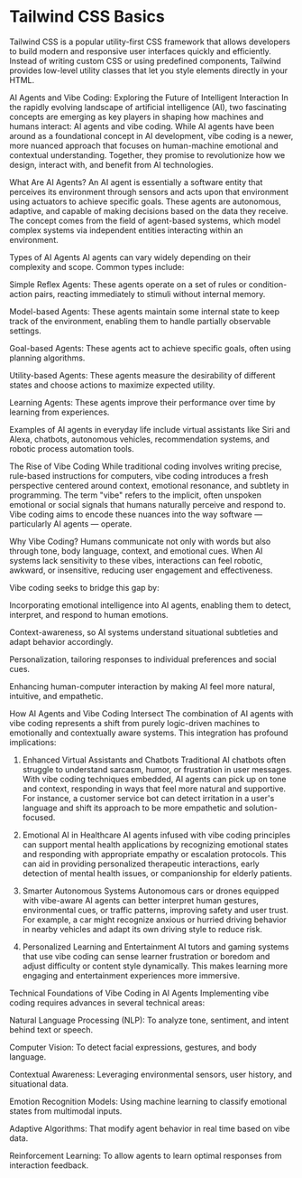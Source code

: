 # Tailwind CSS Basics
Tailwind CSS is a popular utility-first CSS framework that allows developers to build modern and responsive user interfaces quickly and efficiently. Instead of writing custom CSS or using predefined components, Tailwind provides low-level utility classes that let you style elements directly in your HTML.

AI Agents and Vibe Coding: Exploring the Future of Intelligent Interaction
In the rapidly evolving landscape of artificial intelligence (AI), two fascinating concepts are emerging as key players in shaping how machines and humans interact: AI agents and vibe coding. While AI agents have been around as a foundational concept in AI development, vibe coding is a newer, more nuanced approach that focuses on human-machine emotional and contextual understanding. Together, they promise to revolutionize how we design, interact with, and benefit from AI technologies.

What Are AI Agents?
An AI agent is essentially a software entity that perceives its environment through sensors and acts upon that environment using actuators to achieve specific goals. These agents are autonomous, adaptive, and capable of making decisions based on the data they receive. The concept comes from the field of agent-based systems, which model complex systems via independent entities interacting within an environment.

Types of AI Agents
AI agents can vary widely depending on their complexity and scope. Common types include:

Simple Reflex Agents: These agents operate on a set of rules or condition-action pairs, reacting immediately to stimuli without internal memory.

Model-based Agents: These agents maintain some internal state to keep track of the environment, enabling them to handle partially observable settings.

Goal-based Agents: These agents act to achieve specific goals, often using planning algorithms.

Utility-based Agents: These agents measure the desirability of different states and choose actions to maximize expected utility.

Learning Agents: These agents improve their performance over time by learning from experiences.

Examples of AI agents in everyday life include virtual assistants like Siri and Alexa, chatbots, autonomous vehicles, recommendation systems, and robotic process automation tools.

The Rise of Vibe Coding
While traditional coding involves writing precise, rule-based instructions for computers, vibe coding introduces a fresh perspective centered around context, emotional resonance, and subtlety in programming. The term "vibe" refers to the implicit, often unspoken emotional or social signals that humans naturally perceive and respond to. Vibe coding aims to encode these nuances into the way software — particularly AI agents — operate.

Why Vibe Coding?
Humans communicate not only with words but also through tone, body language, context, and emotional cues. When AI systems lack sensitivity to these vibes, interactions can feel robotic, awkward, or insensitive, reducing user engagement and effectiveness.

Vibe coding seeks to bridge this gap by:

Incorporating emotional intelligence into AI agents, enabling them to detect, interpret, and respond to human emotions.

Context-awareness, so AI systems understand situational subtleties and adapt behavior accordingly.

Personalization, tailoring responses to individual preferences and social cues.

Enhancing human-computer interaction by making AI feel more natural, intuitive, and empathetic.

How AI Agents and Vibe Coding Intersect
The combination of AI agents with vibe coding represents a shift from purely logic-driven machines to emotionally and contextually aware systems. This integration has profound implications:

1. Enhanced Virtual Assistants and Chatbots
Traditional AI chatbots often struggle to understand sarcasm, humor, or frustration in user messages. With vibe coding techniques embedded, AI agents can pick up on tone and context, responding in ways that feel more natural and supportive. For instance, a customer service bot can detect irritation in a user's language and shift its approach to be more empathetic and solution-focused.

2. Emotional AI in Healthcare
AI agents infused with vibe coding principles can support mental health applications by recognizing emotional states and responding with appropriate empathy or escalation protocols. This can aid in providing personalized therapeutic interactions, early detection of mental health issues, or companionship for elderly patients.

3. Smarter Autonomous Systems
Autonomous cars or drones equipped with vibe-aware AI agents can better interpret human gestures, environmental cues, or traffic patterns, improving safety and user trust. For example, a car might recognize anxious or hurried driving behavior in nearby vehicles and adapt its own driving style to reduce risk.

4. Personalized Learning and Entertainment
AI tutors and gaming systems that use vibe coding can sense learner frustration or boredom and adjust difficulty or content style dynamically. This makes learning more engaging and entertainment experiences more immersive.

Technical Foundations of Vibe Coding in AI Agents
Implementing vibe coding requires advances in several technical areas:

Natural Language Processing (NLP): To analyze tone, sentiment, and intent behind text or speech.

Computer Vision: To detect facial expressions, gestures, and body language.

Contextual Awareness: Leveraging environmental sensors, user history, and situational data.

Emotion Recognition Models: Using machine learning to classify emotional states from multimodal inputs.

Adaptive Algorithms: That modify agent behavior in real time based on vibe data.

Reinforcement Learning: To allow agents to learn optimal responses from interaction feedback.


